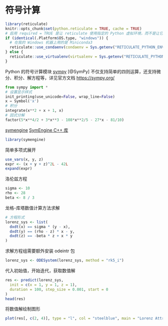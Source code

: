 # 符号计算 {#chap:symbolic-computation}

```r
library(reticulate)
knitr::opts_chunk$set(python.reticulate = TRUE, cache = TRUE)
# 启用 required = TRUE 是让 reticulate 使用指定的 Python 虚拟环境，而不是让它漫无目的地到处找
if (identical(.Platform$OS.type, "windows")) {
  # 在我的 Windows 机器上用的是 Miniconda3
  reticulate::use_condaenv(condaenv = Sys.getenv("RETICULATE_PYTHON_ENV"), required = TRUE)
} else {
  reticulate::use_virtualenv(virtualenv = Sys.getenv("RETICULATE_PYTHON_ENV"), required = TRUE)
}
```

Python 的符号计算模块 [sympy](https://github.com/sympy/sympy) [@SymPy] 不仅支持简单的四则运算，还支持微分、积分、解方程等，详见官方文档 <https://sympy.org/> 

```python
from sympy import * 
# 设置显示样式
init_printing(use_unicode=False, wrap_line=False)
x = Symbol('x')
# 积分
integrate(x**2 + x + 1, x)
# 因式分解
factor(5*x**4/2 + 3*x**3 - 108*x**2/5 - 27*x - 81/10)
```

[symengine](https://github.com/symengine/symengine.R) [SymEngine C++ 库](https://github.com/symengine/symengine)

```r
library(symengine)
```

简单多项式展开

```r
use_vars(x, y, z)
expr <- (x + y + z)^2L - 42L
expand(expr)
```

洛伦兹方程

```r
sigma <- 10
rho <- 28
beta <- 8 / 3
```

龙格-库塔数值计算方法求解

```r
# 方程形式
lorenz_sys <- list(
  dxdt(x) == sigma * (y - x),
  dxdt(y) == (rho - z) * x - y,
  dxdt(z) == -beta * z + x * y
)
```

求解方程组需要额外安装 odeintr 包

```r
lorenz_sys <- ODESystem(lorenz_sys, method = "rk5_i")
```

代入初始值，开始迭代，获取数值解

```r
res <- predict(lorenz_sys,
  init = c(x = 1, y = 1, z = 1),
  duration = 100, step_size = 0.001, start = 0
)
head(res)
```

将数值解绘制图形

```r
plot(res[, c(2, 4)], type = "l", col = "steelblue", main = "Lorenz Attractor")
```
